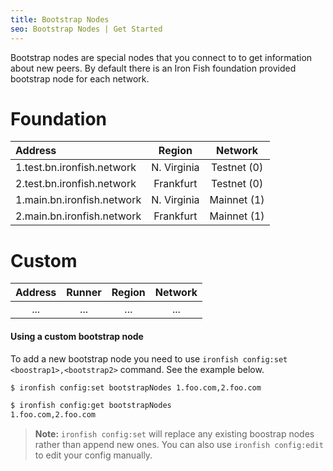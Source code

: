 ```yaml
---
title: Bootstrap Nodes
seo: Bootstrap Nodes | Get Started
---
```


Bootstrap nodes are special nodes that you connect to to get information about new peers. By default there is an Iron Fish foundation provided bootstrap node for each network.

# Foundation

| Address                           | Region | Network |
| :--------                         | :-----------------------------------: | :--------:  |
| 1.test.bn.ironfish.network        | N. Virginia                           | Testnet (0) |
| 2.test.bn.ironfish.network        | Frankfurt                             | Testnet (0) |
| 1.main.bn.ironfish.network        | N. Virginia                           | Mainnet (1) |
| 2.main.bn.ironfish.network        | Frankfurt                             | Mainnet (1) |

# Custom
| Address                           | Runner | Region | Network |
| :--------:                        | :-----: | :-------------------------: | :--------: |
| ...                               | ...     | ...                         | ...        |

#### Using a custom bootstrap node

To add a new bootstrap node you need to use `ironfish config:set <boostrap1>,<bootstrap2>` command. See the example below.

```sh
$ ironfish config:set bootstrapNodes 1.foo.com,2.foo.com

$ ironfish config:get bootstrapNodes
1.foo.com,2.foo.com
```

> **Note:** `ironfish config:set` will replace any existing boostrap nodes rather than append new ones. You can also use `ironfish config:edit` to edit your config manually.
